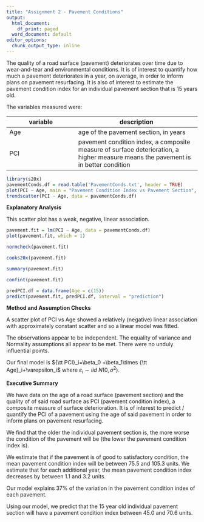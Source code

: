 ```yaml
---
title: "Assignment 2 - Pavement Conditions"
output:
  html_document:
    df_print: paged
  word_document: default
editor_options:
  chunk_output_type: inline
---
```


The quality of a road surface (pavement) deteriorates over time due to wear-and-tear and environmental conditions. It is of interest to quantify how much a pavement deteriorates in a year, on average, in order to inform plans on pavement resurfacing. It is also of interest to estimate the pavement condition index for an individual pavement section that is 15 years old.

The variables measured were:

variable | description
---------|----------------
   Age   | age of the pavement section, in years
   PCI   | pavement condition index, a composite measure of surface                                   deterioration, a higher measure means the pavement is in better condition

```r
library(s20x)
pavementConds.df = read.table('PavementConds.txt', header = TRUE)
plot(PCI ~ Age, main = "Pavement Condition Index vs Pavement Section", data = pavementConds.df)
trendscatter(PCI ~ Age, data = pavementConds.df)
```
**Explanatory Analysis**

This scatter plot has a weak, negative, linear association.

```r
pavement.fit = lm(PCI ~ Age, data = pavementConds.df)
plot(pavement.fit, which = 1)
```
```r
normcheck(pavement.fit)
```
```r
cooks20x(pavement.fit)
``` 
```r
summary(pavement.fit)
```
```r
confint(pavement.fit)
```
```r
predPCI.df = data.frame(Age = c(15))
predict(pavement.fit, predPCI.df, interval = "prediction")
```
**Method and Assumption Checks**

A scatter plot of PCI vs Age showed a relatively (negative) linear association with approximately constant scatter and so a linear model was fitted. 

The observations appear to be independent. The equality of variance and Normality assumptions all appear to be met. There were no unduly influential points.

Our final model is  ${\tt PCI}_i=\beta_0 +\beta_1\times {\tt Age}_i+\varepsilon_i$ where $\varepsilon_i \sim iid~  N(0,\sigma^2)$.

**Executive Summary**

We have data on the age of a road surface (pavement section) and the quality of of said road surface as PCI (pavement condition index), a composite measure of surface deterioration. It is of interest to predict / quantify the PCI of a pavement using the age of said pavement in order to inform plans on pavement resurfacing.

We find that the older the individual pavement section is, the more worse the condition of the pavement will be (the lower the pavement condition index is).

We estimate that if the pavement is of good to satisfactory condition, the mean pavement condition index will be between 75.5 and 105.3 units. We estimate that for each additional year, the mean pavement condition index decreases by between 1.1 and 3.2 units.

Our model explains 37% of the variation in the pavement condition index of each pavement.

Using our model, we predict that the 15 year old individual pavement section will have a pavement condition index between 45.0 and 70.6 units.